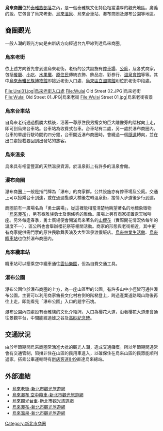 {{copy to wikia}}
'''烏來商圈'''位於[[泰雅族|泰雅族]][[部落|部落]]之內，是一個泰雅族文化特色相當濃厚的觀光地區。廣義的說，它包含了烏來老街、[[烏來溫泉|烏來溫泉]]、烏來台車站、瀑布商圈及瀑布公園等地區。
 
==商圈觀光==
一般人潮的觀光方向是由新店方向經過台九甲線到達烏來商圈。

===烏來老街===
依上述方向首先會到達烏來老街。老街的公共設施有[[停車場|停車場]]、[[公廁|公廁]]，及各式商家，包括[[餐廳|餐廳]]、[[小吃|小吃]]、[[水果攤|水果攤]]、[[原住民|原住民]]傳統衣飾、飾品店、彩券行、[[溫泉會館|溫泉會館]]等等。其中[[烏來泰雅民族博物館|烏來泰雅民族博物館]]即接近老街入口處、[[烏來區立圖書館|烏來區立圖書館]]則位於老街中段處。

<gallery>
File:Urai01.jpg|烏來老街入口處
File:Wulai Old Street 02.JPG|烏來老街
File:Wulai Old Street 01.JPG|烏來老街
File:Wulai Street 01.jpg|烏來老街夜景
</gallery>

===烏來台車站===
自烏來老街通過攬勝大橋後，沿著一尊原住民男揹女的巨大雕像旁的階梯向上走，即可到烏來台車站。台車站為收費式台車。台車站有二處，另一處於瀑布商圈內。台車的單趟行駛時間約四分鐘，台車開近瀑布商圈時，會繞過一個[[隧道|隧道]]轉向，並在出口處搭載要回到出發站的旅客。

===烏來溫泉===
烏來具有相當豐富的天然溫泉資源，於溫泉街上有許多的溫泉會館。

===瀑布商圈===
瀑布商圈上一般是指門牌為「瀑布」的商家群。公共設施亦有停車場及公廁。交通上可以搭乘台車到達，或在通過攬勝大橋後左轉溫泉街，接情人步道後步行到達。

商圈前有一廣場名為「勇士廣場」，從這裡能相當清楚地眺望著名的地標象徵物「[[烏來瀑布|烏來瀑布]]」，另有泰雅族勇士及兩條狗的雕像。廣場上另有商家擺置露天咖啡座。另外每逢春季，勇士廣場便會開滿烏來著名的[[山櫻花|山櫻花]]（實際開花情況依每年的溫度不一），區公所也會舉辦櫻花祭等相關活動。商家的形態與老街相近，其中更有商家提供需門票的原住民歌舞表演及大型溫泉渡假飯店。[[烏來林業生活館|烏來林業生活館]]、[[烏來纜車站|烏來纜車站]]也位於瀑布商圈內。

===烏來纜車站===
纜車站可以搭乘空中纜車通往[[雲仙樂園|雲仙樂園]]，但為自費交通工具。

===瀑布公園===
瀑布公園位於瀑布商圈的上方，為一座山區型的公園。有許多山中小徑皆可通往瀑布公園，主要可以利用商家酋長文化村右側的階梯登上，跨過產業道路環山路後再往上走，即能看見「瀑布公園」入口的題字石塊。

瀑布公園內四處設有泰雅族的文化介紹牌。入口為櫻花大道，沿著櫻花大道走會通往景觀平台，中間能經過蛙之谷及[[高砂紀念碑|高砂紀念碑]]。

==交通狀況==
由於年節期間烏來商圈常湧進大批的觀光人潮，造成交通癱瘓。所以年節期間通常會有交通管制，阻擋非住在山區的民用車進入，以確保住在烏來山區的民眾能順利返家。搭乘公車運輸時有[[新北市區公車849路線|新店客運849]]直達烏來總站。

==外部連結==
*[https://tour.ntpc.gov.tw/zh-tw/Attraction/Detail?wnd_id=60&id=110660 烏來老街-新北市觀光旅遊網] {{Wayback|url=https://tour.ntpc.gov.tw/zh-tw/Attraction/Detail?wnd_id=60&id=110660 |date=20201202231956 }}
*[https://tour.ntpc.gov.tw/zh-tw/Attraction/Detail?wnd_id=60&id=110844 烏來瀑布 空中纜車-新北市觀光旅遊網] {{Wayback|url=https://tour.ntpc.gov.tw/zh-tw/Attraction/Detail?wnd_id=60&id=110844 |date=20210116120450 }}
*[https://tour.ntpc.gov.tw/zh-tw/Attraction/Detail?wnd_id=60&id=110819 烏來觀光台車-新北市觀光旅遊網] {{Wayback|url=https://tour.ntpc.gov.tw/zh-tw/Attraction/Detail?wnd_id=60&id=110819 |date=20210124224119 }}
*[https://tour.ntpc.gov.tw/zh-tw/Attraction/Detail?wnd_id=60&id=402224 烏來瀑布-新北市觀光旅遊網] {{Wayback|url=https://tour.ntpc.gov.tw/zh-tw/Attraction/Detail?wnd_id=60&id=402224 |date=20210124144313 }}
*[https://tour.ntpc.gov.tw/zh-tw/Attraction/Detail?wnd_id=60&id=109666 烏來溫泉-新北市觀光旅遊網] {{Wayback|url=https://tour.ntpc.gov.tw/zh-tw/Attraction/Detail?wnd_id=60&id=109666 |date=20210124144255 }}

{{新北市商圈}}
[[Category:新北市商圈|Category:新北市商圈]]